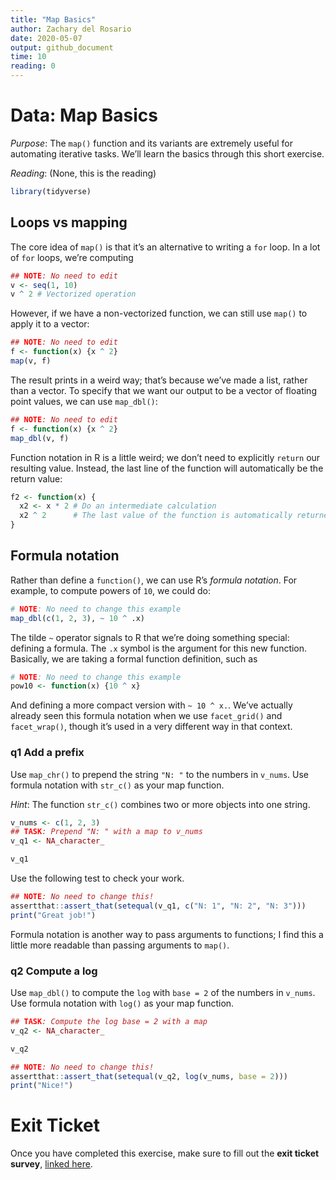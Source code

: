 ```yaml
---
title: "Map Basics"
author: Zachary del Rosario
date: 2020-05-07
output: github_document
time: 10
reading: 0
---
```


# Data: Map Basics

*Purpose*: The `map()` function and its variants are extremely useful for automating iterative tasks. We'll learn the basics through this short exercise.

*Reading*: (None, this is the reading)

```r
library(tidyverse)
```

## Loops vs mapping

The core idea of `map()` is that it's an alternative to writing a `for` loop. In a lot of `for` loops, we're computing

```r
## NOTE: No need to edit
v <- seq(1, 10)
v ^ 2 # Vectorized operation
```

However, if we have a non-vectorized function, we can still use `map()` to apply it to a vector:

```r
## NOTE: No need to edit
f <- function(x) {x ^ 2}
map(v, f)
```

The result prints in a weird way; that's because we've made a list, rather than a vector. To specify that we want our output to be a vector of floating point values, we can use `map_dbl()`:

```r
## NOTE: No need to edit
f <- function(x) {x ^ 2}
map_dbl(v, f)
```

Function notation in R is a little weird; we don't need to explicitly `return` our resulting value. Instead, the last line of the function will automatically be the return value:

```r
f2 <- function(x) {
  x2 <- x * 2 # Do an intermediate calculation
  x2 ^ 2      # The last value of the function is automatically returned as the output
}
```

## Formula notation

Rather than define a `function()`, we can use R's *formula notation*. For example, to compute powers of `10`, we could do:

```r
# NOTE: No need to change this example
map_dbl(c(1, 2, 3), ~ 10 ^ .x)
```

The tilde `~` operator signals to R that we're doing something special: defining a formula. The `.x` symbol is the argument for this new function. Basically, we are taking a formal function definition, such as

```r
# NOTE: No need to change this example
pow10 <- function(x) {10 ^ x}
```

And defining a more compact version with `~ 10 ^ x.`. We've actually already seen this formula notation when we use `facet_grid()` and `facet_wrap()`, though it's used in a very different way in that context.

### __q1__ Add a prefix

Use `map_chr()` to prepend the string `"N: "` to the numbers in `v_nums`. Use formula notation with `str_c()` as your map function.

*Hint*: The function `str_c()` combines two or more objects into one string.

```r
v_nums <- c(1, 2, 3)
## TASK: Prepend "N: " with a map to v_nums
v_q1 <- NA_character_

v_q1
```

Use the following test to check your work.

```r
## NOTE: No need to change this!
assertthat::assert_that(setequal(v_q1, c("N: 1", "N: 2", "N: 3")))
print("Great job!")
```

Formula notation is another way to pass arguments to functions; I find this a little more readable than passing arguments to `map()`.

### __q2__ Compute a log

Use `map_dbl()` to compute the `log` with `base = 2` of the numbers in `v_nums`. Use formula notation with `log()` as your map function.

```r
## TASK: Compute the log base = 2 with a map
v_q2 <- NA_character_

v_q2
```

```r
## NOTE: No need to change this!
assertthat::assert_that(setequal(v_q2, log(v_nums, base = 2)))
print("Nice!")
```

<!-- include-exit-ticket -->
# Exit Ticket
<!-- -------------------------------------------------- -->

Once you have completed this exercise, make sure to fill out the **exit ticket survey**, [linked here](https://docs.google.com/forms/d/e/1FAIpQLSeuq2LFIwWcm05e8-JU84A3irdEL7JkXhMq5Xtoalib36LFHw/viewform?usp=pp_url&entry.693978880=e-data10-map-assignment.Rmd).
